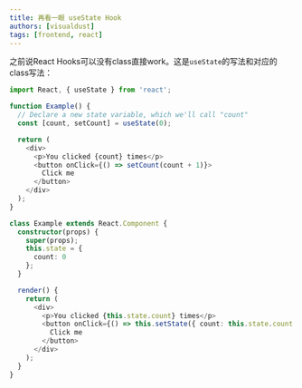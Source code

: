 ```yaml
---
title: 再看一眼 useState Hook
authors: [visualdust]
tags: [frontend, react]
---
```



之前说React Hooks可以没有class直接work。这是`useState`的写法和对应的class写法：

<!--truncate-->

<Tabs groupId="usestate-hook">
  <TabItem value="Example" default>

  ```typescript
  import React, { useState } from 'react';

  function Example() {
    // Declare a new state variable, which we'll call "count"
    const [count, setCount] = useState(0);
  
    return (
      <div>
        <p>You clicked {count} times</p>
        <button onClick={() => setCount(count + 1)}>
          Click me
        </button>
      </div>
    );
  }

  ```
  
  </TabItem>
  <TabItem value="Equivalent Class Example">

  ```typescript
  class Example extends React.Component {
    constructor(props) {
      super(props);
      this.state = {
        count: 0
      };
    }
  
    render() {
      return (
        <div>
          <p>You clicked {this.state.count} times</p>
          <button onClick={() => this.setState({ count: this.state.count + 1 })}>
            Click me
          </button>
        </div>
      );
    }
  }
  ```

  </TabItem>
</Tabs> 

